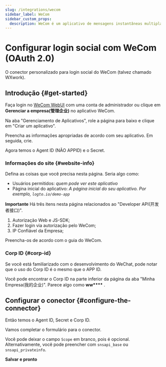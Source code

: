 ```yaml
---
slug: /integrations/wecom
sidebar_label: WeCom
sidebar_custom_props:
  description: WeCom é um aplicativo de mensagens instantâneas multiplataforma para equipes. É a versão empresarial do WeChat.
---
```



# Configurar login social com WeCom (OAuth 2.0)

O conector personalizado para login social do WeCom (talvez chamado WXwork).

<GuideTip />

## Introdução \{#get-started}

Faça login no [WeCom WebUI](https://work.weixin.qq.com/) com uma conta de administrador ou clique em **Gerenciar a empresa(管理企业)** no aplicativo WeCom.

Na aba "Gerenciamento de Aplicativos", role a página para baixo e clique em "Criar um aplicativo".

Preencha as informações apropriadas de acordo com seu aplicativo. Em seguida, crie.

Agora temos o Agent ID (NÃO APPID) e o Secret.

### Informações do site \{#website-info}

Defina as coisas que você precisa nesta página. Seria algo como:

- Usuários permitidos: _quem pode ver este aplicativo_
- Página inicial do aplicativo: _A página inicial do seu aplicativo. Por exemplo, `logto.io/demo-app`_

**Importante**
Há três itens nesta página relacionados ao "Developer API(开发者接口)".

1. Autorização Web e JS-SDK;
2. Fazer login via autorização pelo WeCom;
3. IP Confiável da Empresa;

Preencha-os de acordo com o guia do WeCom.

### Corp ID \{#corp-id}

Se você está familiarizado com o desenvolvimento do WeChat, pode notar que o uso do Corp ID é o mesmo que o APP ID.

Você pode encontrar o Corp ID na parte inferior da página da aba "Minha Empresa(我的企业)". Parece algo como **ww\*\*\*\*** .

## Configurar o conector \{#configure-the-connector}

Então temos o Agent ID, Secret e Corp ID.

Vamos completar o formulário para o conector.

Você pode deixar o campo `Scope` em branco, pois é opcional. Alternativamente, você pode preencher com `snsapi_base` ou `snsapi_privateinfo`.

**Salvar e pronto**
